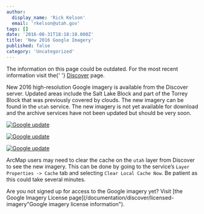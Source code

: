 ```yaml
---
author:
  display_name: 'Rick Kelson'
  email: 'rkelson@utah.gov'
tags: []
date: '2016-08-31T18:18:10.000Z'
title: 'New 2016 Google Imagery'
published: false
category: 'Uncategorized'
---
```



<div class="pop grid">
  <p class="text-center">
    The information on this page could be outdated. For the most recent information visit the{' '}
    <a href="/products/discover">Discover</a> page.
  </p>
</div>

New 2016 high-resolution Google imagery is available from the Discover server. Updated areas include the Salt Lake Block and part of the Torrey Block that was previously covered by clouds. The new imagery can be found in the `utah` service. The new imagery is not yet available for download and the archive services have not been updated but should be very soon.

[![Google update](/images/404.png 'view sample')](/images/404.png)

[![Google update](../../images/pillar-blog/2016-08-31-new-2016-google-imagery/slcoblock_sm.png 'view sample')](../../images/pillar-blog/2016-08-31-new-2016-google-imagery/slcoblock.png)

[![Google update](../../images/pillar-blog/2016-08-31-new-2016-google-imagery/torreyblock_sm.png 'view sample')](../../images/pillar-blog/2016-08-31-new-2016-google-imagery/torreyblock.png)

ArcMap users may need to clear the cache on the `utah` layer from Discover to see the new imagery. This can be done by going to the service’s `Layer Properties -> Cache` tab and selecting `Clear Local Cache Now`. Be patient as this could take several minutes.

Are you not signed up for access to the Google imagery yet? Visit [the Google Imagery License page](/documentation/discover/licensed-imagery"Google imagery license information").

<Contacts subject={frontmatter.title} contactKey="google_imagery" />
